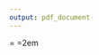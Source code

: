 ```yaml
---
output: pdf_document
---
```

<!--
\def\bibindent{1em}
\parskip=2\baselineskip \advance\parskip by 0pt plus 2pt
\setlength{\parindent}{0cm}
-->

\parindent=0pt
\parskip=\medskipamount
\hangindent=2em
\hangafter=2

\chapter*{\bibname}
